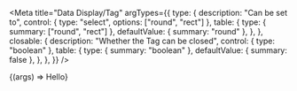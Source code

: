 
<Meta
    title="Data Display/Tag"
    argTypes={{
        type: {
            description: "Can be set to",
            control: { type: "select", options: ["round", "rect"] },
            table: {
                type: { summary: ["round", "rect"] },
                defaultValue: { summary: "round" },
            },
        },
        closable: {
            description: "Whether the Tag can be closed",
            control: { type: "boolean" },
            table: {
                type: { summary: "boolean" },
                defaultValue: { summary: false },
            },
        },
    }}
/>

<Preview>
    <Story name="Playground" args={{ type: "round" }}>
        {(args) => <Tag {...args}>Hello</Tag>}
    </Story>
</Preview>

<ArgsTable story="Playground" />
